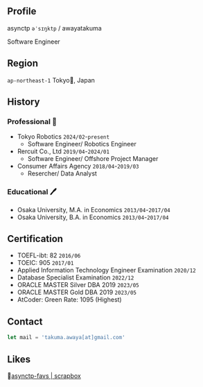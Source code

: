 ## Profile

asynctp `əˈsɪŋktp` / awayatakuma

Software Engineer

## Region

`ap-northeast-1` Tokyo🗼, Japan

## History

### Professional 💼

- Tokyo Robotics `2024/02`-`present`
  - Software Engineer/ Robotics Engineer
- Rercuit Co., Ltd `2019/04`-`2024/01`
  - Software Engineer/ Offshore Project Manager
- Consumer Affairs Agency `2018/04`-`2019/03`
  - Resercher/ Data Analyst

### Educational 🖊️

- Osaka University, M.A. in Economics `2013/04`-`2017/04`
- Osaka University, B.A. in Economics `2013/04`-`2017/04`

## Certification

- TOEFL-ibt: 82 `2016/06`
- TOEIC: 905 `2017/01`
- Applied Information Technology Engineer Examination `2020/12`
- Database Specialist Examination `2022/12`
- ORACLE MASTER Silver DBA 2019 `2023/05`
- ORACLE MASTER Gold DBA 2019 `2023/05`
- AtCoder: Green Rate: 1095 (Highest)

## Contact

```javascript
let mail = 'takuma.awaya[at]gmail.com'
```

## Likes

📒[asynctp-favs | scrapbox](https://scrapbox.io/asynctp-favs/)
